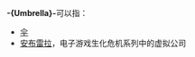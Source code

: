 {{NoteTA
| T=Umbrella
| G1=ResidentEvil
}}
'''-{Umbrella}-'''可以指：
* [[伞|伞]]
* [[安布雷拉|安布雷拉]]，电子游戏生化危机系列中的虚拟公司
{{disambig|cat=非中文名称消歧义}}